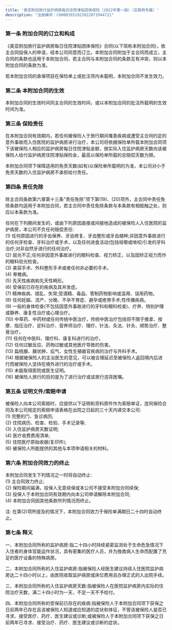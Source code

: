 ```yaml
---
title: '美亚附加旅行监护病房每日住院津贴团体保险（2022年第一版）（互联网专属）'
description: "注册编号：C00003931922022071944721"
---
```


### 第一条 附加合同的订立和构成  
《美亚附加旅行监护病房每日住院津贴团体保险》合同(以下简称本附加合同)，依主合同投保人的申请，经本公司同意而订立。本附加合同附加于主合同而成立，主合同的条款也适用于本附加合同，若主合同与本附加合同的条款互有冲突，则以本附加合同的条款为准。  

若本附加合同的承保项目在保险单上或批注项内未载明，本附加合同不发生效力。  

### 第二条 本附加合同的生效  
本附加合同的生效时间同主合同的生效时间，或以本附加合同的批注所载明的生效时间为准。  

### 第三条 保险责任  
在本附加合同有效期内，若任何被保险人于旅行期间罹患疾病或遭受主合同约定的意外事故而入住医院的监护病房进行治疗，本公司将依据保险单所载本附加合同项下该被保险人相应的监护病房每日住院津贴金额，按实际入住监护病房天数向该被保险人给付监护病房住院津贴保险金，最高以保险单所载的总赔偿天数为限。  

本附加合同项下保障适用的免责天数(如有)以保险单所载明的为准，本公司对小于免责天数的入住监护病房不承担给付责任。  

### 第四条 责任免除  
除主合同条款第六章第十三条"责任免除"项下第(19)、(20)项外，主合同中责任免除条款均适用于本附加合同，若主合同中责任免除条款与本条款有相抵触之处，则应以本条款为准。  

任何在下列期间发生的，或由下列原因直接或间接地造成的被保险人入住医院的监护病房，本公司不负任何赔偿责任:  
    (1) 任何原因进行的牙齿保养、牙齿修复、牙齿整形或牙齿植种;非因意外事故进行的任何牙检查、牙科治疗或手术，以及任何进食活动(包括咀嚼或啃咬)引发的牙科治疗;对非自然牙进行的任何治疗。  
    (2) 屈光不正;任何非因意外事故进行的眼科检查、视力矫正，以及因矫正视力而作的眼科验光检查。  
    (3) 美容手术、外科整形手术或者任何非必要的手术。  
    (4) 脊椎病。  
    (5) 先天性疾病和先天性畸形。  
    (6) 受保前已存在的疾病及其并发症。  
    (7) 精神疾病、错乱、失常;受酒精、毒品、管制药物影响或滥用、误用药物。  
    (8) 任何妊娠、流产、分娩、不孕不育症、避孕或绝育手术;性传播疾病。  
    (9) 一般的身体检查(不包括因意外事故进行的牙科和眼科检查)、疗养、特别护理或静养、康复性治疗或心理治疗。  
    (10) 中草药、中药材或任何传统中医治疗，传统中医治疗包括但不限于推拿、按摩、指压治疗、足科治疗、营养师治疗、理疗、针法、灸法、针灸、顺势治疗、整骨治疗。  
    (11) 任何在中医科、理疗科、康复科进行的治疗。  
    (12) 任何过敏反应、药物过敏或其他医疗导致的伤害。  
    (13) 扁桃腺、腺状肿、疝气、女性生殖器官疾病的治疗与外科手术。  
    (14) 根据被保险人的主治医生的意见，可以被合理延迟至被保险人返回境内后进行而被保险人坚持在境外进行的治疗或手术。  
    (15) 未能取得医院或医生证明。  
    (16) 被保险人旅行的目的是为了进行治疗或该旅行违背医嘱。  

### 第五条 证明文件/索赔申请  
被保险人向本公司索赔时，应提供以下证明和资料原件作为索赔单证，连同保险合同及本公司规定的索赔申请表格在出院之日起的三十天内递交本公司:  
    (1) 完整的门、急诊病历;  
    (2) 住院病历、检查、检验、手术记录等;  
    (3) 入住监护病房天数证明;  
    (4) 医疗收费费用清单;  
    (5) 住院医疗原始收据(复印件);  
    (6) 被保险人所能提供的其他与本项申请相关的材料。  

### 第六条 附加合同效力的终止  
本附加合同发生下列情况之一时将自动终止:  
    (1) 主合同效力终止;  
    (2) 保险期间届满，投保人无意续保或本公司不接受本附加合同续保;  
    (3) 投保人于本附加合同有效期内向本公司申请解除本附加合同;  
    (4) 本附加合同因其他条款所列情况而终止。  

注: 在第(2)项所提及的情况下，本附加合同效力于保险单满期日二十四时自动终止。  

### 第七条 释义  
一、本附加合同所称的监护病房:指二十四小时持续紧密监测处于生命危急情况下入住者的身体官能运作状况，具有密集的医疗人员，并为挽救病人生命而配置了充足的医疗设备的特殊病房。  

二、本附加合同所称的入住监护病房:指被保险人经医生建议持续入住医院监护病房达二十四小时以上，由医院收取监护病房或床位费用且办理正式的入出院手续。  

三、本附加合同所称的入住监护病房天数:指被保险人在医院监护病房内实际的住院治疗天数，满二十四小时为一天，不足一天不予给付。  

四、本附加合同所称的受保前已存在的疾病:指被保险人于本附加合同项下获保之日前两年已存在且该被保险人知道或应知道的症状和体征，不管该被保险人是否已寻求、接受医疗、药疗、医生建议或诊断;或被保险人于本附加合同项下获保之日前两年已寻求、接受治疗、药疗、医生建议或诊断的症状。